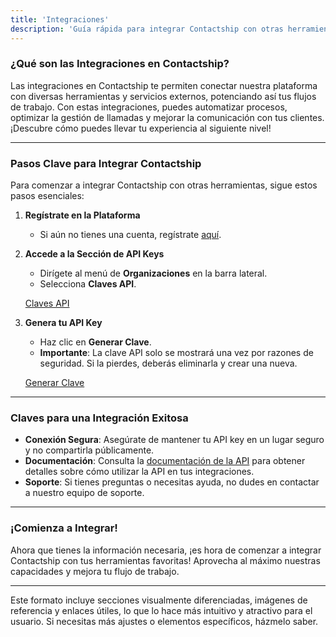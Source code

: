 ```yaml
---
title: 'Integraciones'
description: 'Guía rápida para integrar Contactship con otras herramientas'
---
```


### ¿Qué son las Integraciones en Contactship?

Las integraciones en Contactship te permiten conectar nuestra plataforma con diversas herramientas y servicios externos, potenciando así tus flujos de trabajo. Con estas integraciones, puedes automatizar procesos, optimizar la gestión de llamadas y mejorar la comunicación con tus clientes. ¡Descubre cómo puedes llevar tu experiencia al siguiente nivel!

---

### Pasos Clave para Integrar Contactship

Para comenzar a integrar Contactship con otras herramientas, sigue estos pasos esenciales:

1. **Regístrate en la Plataforma**
   - Si aún no tienes una cuenta, regístrate [aquí](https://app.contactship.ai/register).

2. **Accede a la Sección de API Keys**
   - Dirígete al menú de **Organizaciones** en la barra lateral.
   - Selecciona **Claves API**.

   [Claves API](https://your-image-link.com) <!-- Reemplaza con el enlace a la imagen que desees usar -->

3. **Genera tu API Key**
   - Haz clic en **Generar Clave**.
   - **Importante**: La clave API solo se mostrará una vez por razones de seguridad. Si la pierdes, deberás eliminarla y crear una nueva.

   [Generar Clave](https://your-image-link.com) <!-- Reemplaza con el enlace a la imagen que desees usar -->

---

### Claves para una Integración Exitosa

- **Conexión Segura**: Asegúrate de mantener tu API key en un lugar seguro y no compartirla públicamente.
- **Documentación**: Consulta la [documentación de la API](https://docs.contactship.ai) para obtener detalles sobre cómo utilizar la API en tus integraciones.
- **Soporte**: Si tienes preguntas o necesitas ayuda, no dudes en contactar a nuestro equipo de soporte.

---

### ¡Comienza a Integrar!

Ahora que tienes la información necesaria, ¡es hora de comenzar a integrar Contactship con tus herramientas favoritas! Aprovecha al máximo nuestras capacidades y mejora tu flujo de trabajo.

---

Este formato incluye secciones visualmente diferenciadas, imágenes de referencia y enlaces útiles, lo que lo hace más intuitivo y atractivo para el usuario. Si necesitas más ajustes o elementos específicos, házmelo saber.